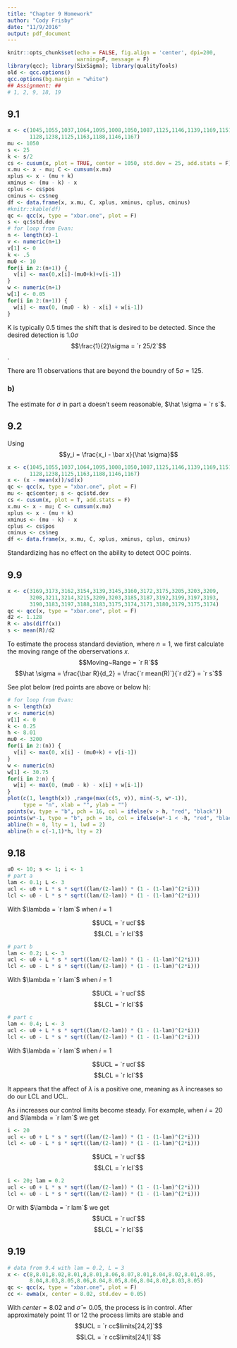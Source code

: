 ```yaml
---
title: "Chapter 9 Homework"
author: "Cody Frisby"
date: "11/9/2016"
output: pdf_document
---
```


```r
knitr::opts_chunk$set(echo = FALSE, fig.align = 'center', dpi=200, 
                      warning=F, message = F)
library(qcc); library(SixSigma); library(qualityTools)
old <- qcc.options()
qcc.options(bg.margin = "white")
## Assignment: ##
# 1, 2, 9, 18, 19
```


## 9.1  

```r
x <- c(1045,1055,1037,1064,1095,1008,1050,1087,1125,1146,1139,1169,1151,
       1128,1238,1125,1163,1188,1146,1167)
mu <- 1050
s <- 25
k <- s/2
cs <- cusum(x, plot = TRUE, center = 1050, std.dev = 25, add.stats = F)
x.mu <- x - mu; C <- cumsum(x.mu)
xplus <- x - (mu + k)
xminus <- (mu - k) - x
cplus <- cs$pos
cminus <- cs$neg
df <- data.frame(x, x.mu, C, xplus, xminus, cplus, cminus)
#knitr::kable(df)
qc <- qcc(x, type = "xbar.one", plot = F)
s <- qc$std.dev
# for loop from Evan: 
n <- length(x)-1
v <- numeric(n+1)
v[1] <- 0
k <- .5
mu0 <- 10
for(i in 2:(n+1)) {
  v[i] <- max(0,x[i]-(mu0+k)+v[i-1])
}
w <- numeric(n+1)
w[1] <- 0.05
for(i in 2:(n+1)) {
  w[i] <- max(0, (mu0 - k) - x[i] + w[i-1])
}
```

K is typically 0.5 times the shift that is desired to be detected.  Since the desired detection is $1.0\sigma$  $$\frac{1}{2}\sigma = `r 25/2`$$.  

There are 11 observations that are beyond the boundry of $5\sigma = 125$.  


### b) 
The estimate for $\sigma$ in part a doesn't seem reasonable, $\hat \sigma = `r s`$.  

## 9.2  

Using $$y_i = \frac{x_i - \bar x}{\hat \sigma}$$  

```r
x <- c(1045,1055,1037,1064,1095,1008,1050,1087,1125,1146,1139,1169,1151,
       1128,1238,1125,1163,1188,1146,1167)
x <- (x - mean(x))/sd(x)
qc <- qcc(x, type = "xbar.one", plot = F)
mu <- qc$center; s <- qc$std.dev
cs <- cusum(x, plot = T, add.stats = F)
x.mu <- x - mu; C <- cumsum(x.mu)
xplus <- x - (mu + k)
xminus <- (mu - k) - x
cplus <- cs$pos
cminus <- cs$neg
df <- data.frame(x, x.mu, C, xplus, xminus, cplus, cminus)
```

Standardizing has no effect on the ability to detect OOC points. 

## 9.9  

```r
x <- c(3169,3173,3162,3154,3139,3145,3160,3172,3175,3205,3203,3209,
       3208,3211,3214,3215,3209,3203,3185,3187,3192,3199,3197,3193,
       3190,3183,3197,3188,3183,3175,3174,3171,3180,3179,3175,3174)
qc <- qcc(x, type = "xbar.one", plot = F)
d2 <- 1.128
R <- abs(diff(x))
s <- mean(R)/d2
```

To estimate the process standard deviation, where $n = 1$, we first calculate the moving range of the oberservations $x$.  $$Moving~Range = `r R`$$  $$\hat \sigma = \frac{\bar R}{d_2} = \frac{`r mean(R)`}{`r d2`} = `r s`$$  


See plot below (red points are above or below h):  

```r

# for loop from Evan: 
n <- length(x)
v <- numeric(n)
v[1] <- 0
k <- 0.25
h <- 8.01
mu0 <- 3200
for(i in 2:(n)) {
  v[i] <- max(0, x[i] - (mu0+k) + v[i-1])
}
w <- numeric(n)
w[1] <- 30.75
for(i in 2:n) {
  w[i] <- max(0, (mu0 - k) - x[i] + w[i-1])
}
plot(c(1, length(x)) ,range(max(c(5, v)), min(-5, w*-1)), 
     type = "n", xlab = "", ylab = "")
points(v, type = "b", pch = 16, col = ifelse(v > h, "red", "black"))
points(w*-1, type = "b", pch = 16, col = ifelse(w*-1 < -h, "red", "black"))
abline(h = 0, lty = 1, lwd = 2)
abline(h = c(-1,1)*h, lty = 2)
```


## 9.18  

```r
u0 <- 10; s <- 1; i <- 1
# part a
lam <- 0.1; L <- 3
ucl <- u0 + L * s * sqrt((lam/(2-lam)) * (1 - (1-lam)^(2*i)))
lcl <- u0 - L * s * sqrt((lam/(2-lam)) * (1 - (1-lam)^(2*i)))
```

With $\lambda = `r lam`$ when $i = 1$

$$UCL = `r ucl`$$
$$LCL = `r lcl`$$

```r
# part b
lam <- 0.2; L <- 3
ucl <- u0 + L * s * sqrt((lam/(2-lam)) * (1 - (1-lam)^(2*i)))
lcl <- u0 - L * s * sqrt((lam/(2-lam)) * (1 - (1-lam)^(2*i)))
```

With $\lambda = `r lam`$ when $i = 1$

$$UCL = `r ucl`$$
$$LCL = `r lcl`$$

```r
# part c
lam <- 0.4; L <- 3
ucl <- u0 + L * s * sqrt((lam/(2-lam)) * (1 - (1-lam)^(2*i)))
lcl <- u0 - L * s * sqrt((lam/(2-lam)) * (1 - (1-lam)^(2*i)))
```

With $\lambda = `r lam`$ when $i = 1$

$$UCL = `r ucl`$$
$$LCL = `r lcl`$$

It appears that the affect of $\lambda$ is a positive one, meaning as $\lambda$ increases so do our LCL and UCL.  

As $i$ increases our control limits become steady.  For example, when $i = 20$ and $\lambda = `r lam`$ we get

```r
i <- 20
ucl <- u0 + L * s * sqrt((lam/(2-lam)) * (1 - (1-lam)^(2*i)))
lcl <- u0 - L * s * sqrt((lam/(2-lam)) * (1 - (1-lam)^(2*i)))
```

$$UCL = `r ucl`$$
$$LCL = `r lcl`$$

```r
i <- 20; lam = 0.2
ucl <- u0 + L * s * sqrt((lam/(2-lam)) * (1 - (1-lam)^(2*i)))
lcl <- u0 - L * s * sqrt((lam/(2-lam)) * (1 - (1-lam)^(2*i)))
```

Or with $\lambda = `r lam`$ we get 
$$UCL = `r ucl`$$
$$LCL = `r lcl`$$  


## 9.19  

```r
# data from 9.4 with lam = 0.2, L = 3
x <- c(8,8.01,8.02,8.01,8,8.01,8.06,8.07,8.01,8.04,8.02,8.01,8.05,
       8.04,8.03,8.05,8.06,8.04,8.05,8.06,8.04,8.02,8.03,8.05)
qc <- qcc(x, type = "xbar.one", plot = F)
cc <- ewma(x, center = 8.02, std.dev = 0.05)
```

With $center = 8.02$ and $\hat \sigma = 0.05$, the process is in control.  After approximately point 11 or 12 the process limits are stable and $$UCL = `r cc$limits[24,2]`$$ 
$$LCL = `r cc$limits[24,1]`$$  

